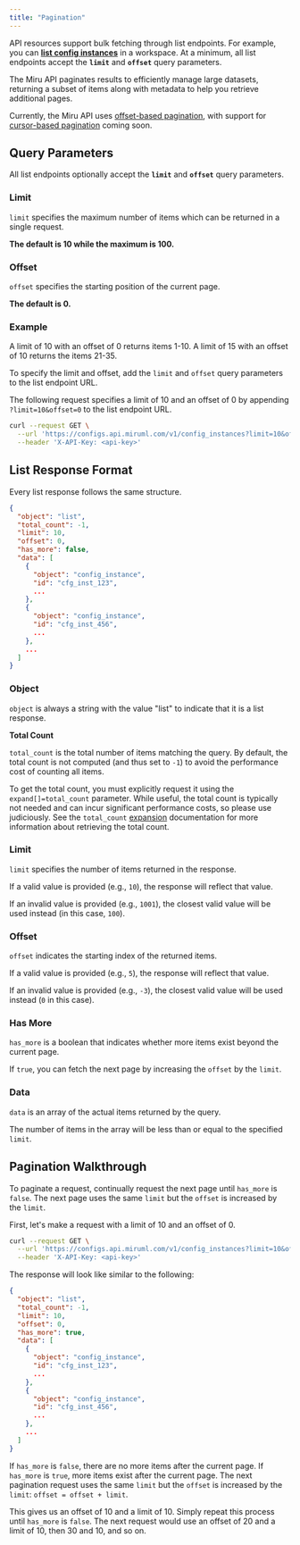 ```yaml
---
title: "Pagination"
---
```


API resources support bulk fetching through list endpoints. For example, you can [**list config instances**](/docs/api-reference/server-side/endpoints/config-instances/list) in a workspace. At a minimum, all list endpoints accept the **`limit`** and **`offset`** query parameters.

The Miru API paginates results to efficiently manage large datasets, returning a subset of items along with metadata to help you retrieve additional pages.

Currently, the Miru API uses [offset-based pagination](https://www.merge.dev/blog/offset-pagination), with support for [cursor-based pagination](https://www.merge.dev/blog/cursor-pagination) coming soon.

## Query Parameters

All list endpoints optionally accept the **`limit`** and **`offset`** query parameters.

### Limit

`limit` specifies the maximum number of items which can be returned in a single request. 

**The default is 10 while the maximum is 100.**

### Offset

`offset` specifies the starting position of the current page.

**The default is 0.**

### Example

A limit of 10 with an offset of 0 returns items 1-10. A limit of 15 with an offset of 10 returns the items 21-35.

To specify the limit and offset, add the `limit` and `offset` query parameters to the list endpoint URL.

The following request specifies a limit of 10 and an offset of 0 by appending `?limit=10&offset=0` to the list endpoint URL.

```bash
curl --request GET \
  --url 'https://configs.api.miruml.com/v1/config_instances?limit=10&offset=0' \
  --header 'X-API-Key: <api-key>'
```

## List Response Format

Every list response follows the same structure.

```json
{
  "object": "list",
  "total_count": -1,
  "limit": 10,
  "offset": 0,
  "has_more": false,
  "data": [
    {
      "object": "config_instance",
      "id": "cfg_inst_123",
      ...
    },
    {
      "object": "config_instance",
      "id": "cfg_inst_456",
      ...
    },
    ...
  ]
}
```

### Object

`object` is always a string with the value "list" to indicate that it is a list response.

**Total Count**

`total_count` is the total number of items matching the query. By default, the total count is not computed (and thus set to `-1`) to avoid the performance cost of counting all items.

To get the total count, you must explicitly request it using the `expand[]=total_count` parameter. While useful, the total count is typically not needed and can incur significant performance costs, so please use judiciously. See the `total_count` [expansion](/docs/api-reference/server-side/query-params/expansions#total-count) documentation for more information about retrieving the total count. 

### Limit

`limit` specifies the number of items returned in the response.

If a valid value is provided (e.g., `10`), the response will reflect that value.

If an invalid value is provided (e.g., `1001`), the closest valid value will be used instead (in this case, `100`).
### Offset

`offset` indicates the starting index of the returned items.

If a valid value is provided (e.g., `5`), the response will reflect that value.

If an invalid value is provided (e.g., `-3`), the closest valid value will be used instead (`0` in this case).
### Has More

`has_more` is a boolean that indicates whether more items exist beyond the current page.

If `true`, you can fetch the next page by increasing the `offset` by the `limit`.
### Data

`data` is an array of the actual items returned by the query. 

The number of items in the array will be less than or equal to the specified `limit`.
## Pagination Walkthrough

To paginate a request, continually request the next page until `has_more` is `false`. The next page uses the same `limit` but the `offset` is increased by the `limit`.

First, let's make a request with a limit of 10 and an offset of 0.

```bash
curl --request GET \
  --url 'https://configs.api.miruml.com/v1/config_instances?limit=10&offset=0' \
  --header 'X-API-Key: <api-key>'
```

The response will look like similar to the following:

```json
{
  "object": "list",
  "total_count": -1,
  "limit": 10,
  "offset": 0,
  "has_more": true,
  "data": [
    {
      "object": "config_instance",
      "id": "cfg_inst_123",
      ...
    },
    {
      "object": "config_instance",
      "id": "cfg_inst_456",
      ...
    },
    ...
  ]
}
```

If `has_more` is `false`, there are no more items after the current page. If `has_more` is `true`, more items exist after the current page. The next pagination request uses the same `limit` but the `offset` is increased by the `limit`: `offset = offset + limit`. 

This gives us an offset of 10 and a limit of 10. Simply repeat this process until `has_more` is `false`. The next request would use an offset of 20 and a limit of 10, then 30 and 10, and so on.